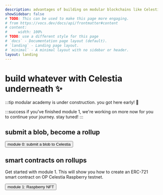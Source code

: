 ```yaml
---
description: advantages of building on modular blockchains like Celestia.
showSidebar: false
# TODO: This can be used to make this page more engaging. 
# from https://vocs.dev/docs/api/frontmatter#content
# content:
#     width: 100%
# TODO: use a different style for this page
# `docs` - Documentation page layout (default).
# `landing` - Landing page layout.
# `minimal` - A minimal layout with no sidebar or header.
layout: landing
---
```


# build whatever with Celestia underneath ✨

:::tip
modular academy is under construction. you got here early! 🚧

:::success
if you've finished module 1, we're working on more now for you to continue your journey. stay tuned!
:::

## submit a blob, become a rollup

<Button href="/modules/0/intro" variant="accent">module 0: submit a blob to Celestia</Button>

## smart contracts on rollups

Get started with module 1. This will show you how to
create an ERC-721 smart contract on OP Celestia Raspberry testnet.

<Button href="/modules/1/intro" variant="accent">module 1: Raspberry NFT</Button>
